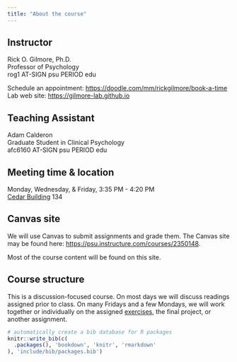 ```yaml
---
title: "About the course"
---
```


## Instructor {-}

Rick O. Gilmore, Ph.D.</br>
Professor of Psychology</br>
rog1 AT-SIGN psu PERIOD edu</br>

Schedule an appointment: <https://doodle.com/mm/rickgilmore/book-a-time></br>
Lab web site: <https://gilmore-lab.github.io>

## Teaching Assistant {-}

Adam Calderon</br>
Graduate Student in Clinical Psychology</br>
afc6160 AT-SIGN psu PERIOD edu
<!-- Office hours: Friday 3-4 pm, via [Zoom](https://psu.zoom.us/j/94414923783). -->

## Meeting time & location {-}

Monday, Wednesday, & Friday, 3:35 PM - 4:20 PM</br>
[Cedar Building](https://map.psu.edu/?id=1134#!ct/59509,33177,25403,26748,26749,26750,27255?m/357035?s/cedar) 134

## Canvas site

We will use Canvas to submit assignments and grade them.
The Canvas site may be found here: <https://psu.instructure.com/courses/2350148>.

Most of the course content will be found on this site.

## Course structure

This is a discussion-focused course.
On most days we will discuss readings assigned prior to class.
On many Fridays and a few Mondays, we will work together or individually on the assigned [exercises](index.qmd#exercises), the final project, or another assignment.

```r
# automatically create a bib database for R packages
knitr::write_bib(c(
  .packages(), 'bookdown', 'knitr', 'rmarkdown'
), 'include/bib/packages.bib')
```
